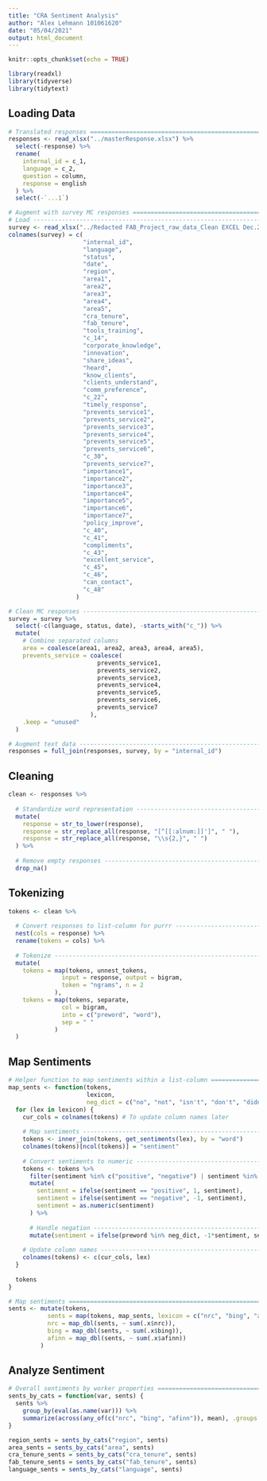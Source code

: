 ```yaml
---
title: "CRA Sentiment Analysis"
author: "Alex Lehmann 101061620"
date: "05/04/2021"
output: html_document
---
```


```r
knitr::opts_chunk$set(echo = TRUE)

library(readxl)
library(tidyverse)
library(tidytext)
```

## Loading Data
```r
# Translated responses =========================================================
responses <- read_xlsx("../masterResponse.xlsx") %>%
  select(-response) %>%
  rename(
    internal_id = c_1,
    language = c_2,
    question = column,
    response = english
  ) %>%
  select(-`...1`)

# Augment with survey MC responses =============================================
# Load -------------------------------------------------------------------------
survey <- read_xlsx("../Redacted FAB_Project_raw_data_Clean EXCEL Dec.23.xlsx")
colnames(survey) = c(
                     "internal_id",
                     "language",
                     "status",
                     "date",
                     "region",
                     "area1",
                     "area2",
                     "area3",
                     "area4",
                     "area5",
                     "cra_tenure",
                     "fab_tenure",
                     "tools_training",
                     "c_14",
                     "corporate_knowledge",
                     "innovation",
                     "share_ideas",
                     "heard",
                     "know_clients",
                     "clients_understand",
                     "comm_preference",
                     "c_22",
                     "timely_response",
                     "prevents_service1",
                     "prevents_service2",
                     "prevents_service3",
                     "prevents_service4",
                     "prevents_service5",
                     "prevents_service6",
                     "c_30",
                     "prevents_service7",
                     "importance1",
                     "importance2",
                     "importance3",
                     "importance4",
                     "importance5",
                     "importance6",
                     "importance7",
                     "policy_improve",
                     "c_40",
                     "c_41",
                     "compliments",
                     "c_43",
                     "excellent_service",
                     "c_45",
                     "c_46",
                     "can_contact",
                     "c_48"
                   )

# Clean MC responses -----------------------------------------------------------
survey = survey %>%
  select(-c(language, status, date), -starts_with("c_")) %>%
  mutate(
    # Combine separated columns
    area = coalesce(area1, area2, area3, area4, area5),
    prevents_service = coalesce(
                         prevents_service1,
                         prevents_service2,
                         prevents_service3,
                         prevents_service4,
                         prevents_service5,
                         prevents_service6,
                         prevents_service7
                       ),
    .keep = "unused"
  )

# Augment text data ------------------------------------------------------------
responses = full_join(responses, survey, by = "internal_id")
```

## Cleaning 
```r
clean <- responses %>%
  
  # Standardize word representation --------------------------------------------
  mutate(
    response = str_to_lower(response),
    response = str_replace_all(response, "[^[[:alnum:]]']", " "),
    response = str_replace_all(response, "\\s{2,}", " ")
  ) %>%
  
  # Remove empty responses -----------------------------------------------------
  drop_na()
```

## Tokenizing
```r
tokens <- clean %>%
  
  # Convert responses to list-column for purrr ---------------------------------
  nest(cols = response) %>%
  rename(tokens = cols) %>%
  
  # Tokenize -------------------------------------------------------------------
  mutate(
    tokens = map(tokens, unnest_tokens,
               input = response, output = bigram,
               token = "ngrams", n = 2
             ),
    tokens = map(tokens, separate,
               col = bigram,
               into = c("preword", "word"),
               sep = " "
             )
  )
```

## Map Sentiments
```r
# Helper function to map sentiments within a list-column =======================
map_sents <- function(tokens,
                      lexicon, 
                      neg_dict = c("no", "not", "isn't", "don't", "didn't")) {
  for (lex in lexicon) {
    cur_cols = colnames(tokens) # To update column names later
    
    # Map sentiments -----------------------------------------------------------
    tokens <- inner_join(tokens, get_sentiments(lex), by = "word")
    colnames(tokens)[ncol(tokens)] = "sentiment"
    
    # Convert sentiments to numeric --------------------------------------------
    tokens <- tokens %>%
      filter(sentiment %in% c("positive", "negative") | sentiment %in% -5:5) %>%
      mutate(
        sentiment = ifelse(sentiment == "positive", 1, sentiment),
        sentiment = ifelse(sentiment == "negative", -1, sentiment),
        sentiment = as.numeric(sentiment)
      ) %>%
      
      # Handle negation --------------------------------------------------------
      mutate(sentiment = ifelse(preword %in% neg_dict, -1*sentiment, sentiment))
    
    # Update column names ------------------------------------------------------
    colnames(tokens) <- c(cur_cols, lex)
  }
  
  tokens
}

# Map sentiments ===============================================================
sents <- mutate(tokens,
           sents = map(tokens, map_sents, lexicon = c("nrc", "bing", "afinn")),
           nrc = map_dbl(sents, ~ sum(.x$nrc)),
           bing = map_dbl(sents, ~ sum(.x$bing)),
           afinn = map_dbl(sents, ~ sum(.x$afinn))
         )
```

## Analyze Sentiment
```r
# Overall sentiments by worker properties ======================================
sents_by_cats = function(var, sents) {
  sents %>%
    group_by(eval(as.name(var))) %>%
    summarize(across(any_of(c("nrc", "bing", "afinn")), mean), .groups = "drop")
}

region_sents = sents_by_cats("region", sents)
area_sents = sents_by_cats("area", sents)
cra_tenure_sents = sents_by_cats("cra_tenure", sents)
fab_tenure_sents = sents_by_cats("fab_tenure", sents)
language_sents = sents_by_cats("language", sents)
```
